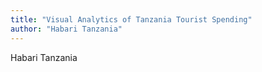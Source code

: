 ```yaml
---
title: "Visual Analytics of Tanzania Tourist Spending"
author: "Habari Tanzania"
---
```


Habari Tanzania
